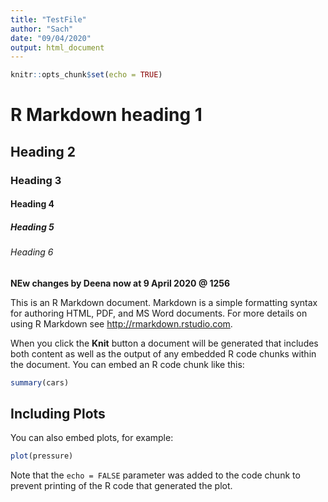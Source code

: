---
title: "TestFile"
author: "Sach"
date: "09/04/2020"
output: html_document
---

```{r setup, include=FALSE}
knitr::opts_chunk$set(echo = TRUE)
```

# R Markdown heading 1
## Heading 2
### Heading 3
#### Heading 4
##### Heading 5
###### Heading 6

**NEw changes by Deena now at 9 April 2020 @ 1256**

This is an R Markdown document. Markdown is a simple formatting syntax for authoring HTML, PDF, and MS Word documents. For more details on using R Markdown see <http://rmarkdown.rstudio.com>.

When you click the **Knit** button a document will be generated that includes both content as well as the output of any embedded R code chunks within the document. You can embed an R code chunk like this:

```{r cars}
summary(cars)
```

## Including Plots

You can also embed plots, for example:

```{r pressure, echo=FALSE}
plot(pressure)
```

Note that the `echo = FALSE` parameter was added to the code chunk to prevent printing of the R code that generated the plot.
